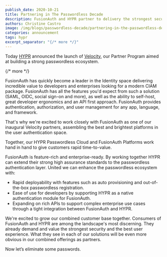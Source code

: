 ```yaml
---
publish_date: 2020-10-21 
title: Partnering in The Passwordless Decade
description: FusionAuth and HYPR partner to delivery the strongest security and best user experienced.
authors: Christine Castro
image: /img/blogs/passwordless-decade/partnering-in-the-passwordless-decade-hypr.png
categories: announcement
tags: hypr
excerpt_separator: "{/* more */}"
---
```


Today [HYPR](https://www.hypr.com) announced the launch of [Velocity](https://www.hypr.com/partners/), our Partner Program aimed at building a strong passwordless ecosystem.

{/* more */}

FusionAuth has quickly become a leader in the Identity space delivering incredible value to developers and enterprises looking for a modern CIAM package. FusionAuth has all the features you'd expect from such a solution (SAML, OIDC, social sign-on and more), as well as the ability to self-host, great developer ergonomics and an API first approach. FusionAuth provides authentication, authorization, and user management for any app, language, and framework.

That's why we're excited to work closely with FusionAuth as one of our inaugural Velocity partners, assembling the best and brightest platforms in the user authentication space.

Together, our HYPR Passwordless Cloud and FusionAuth Platforms work hand in hand to give customers rapid time-to-value.

FusionAuth is feature-rich and enterprise-ready. By working together HYPR can extend their strong high assurance standards to the passwordless authentication layer. United we can enhance the passwordless ecosystem with:

* Rapid deployability with features such as auto provisioning and out-of-the-box passwordless registration.
* Ease of use for developers by supporting HYPR as a native authentication module for FusionAuth.
* Expanding on rich APIs to support complex enterprise use cases through a tight integration between FusionAuth and HYPR.

We're excited to grow our combined customer base together. Consumers of FusionAuth and HYPR are among the landscape's most discerning. They already demand and value the strongest security and the best user experience. What they see in each of our solutions will be even more obvious in our combined offerings as partners.

Now let’s eliminate some passwords.
